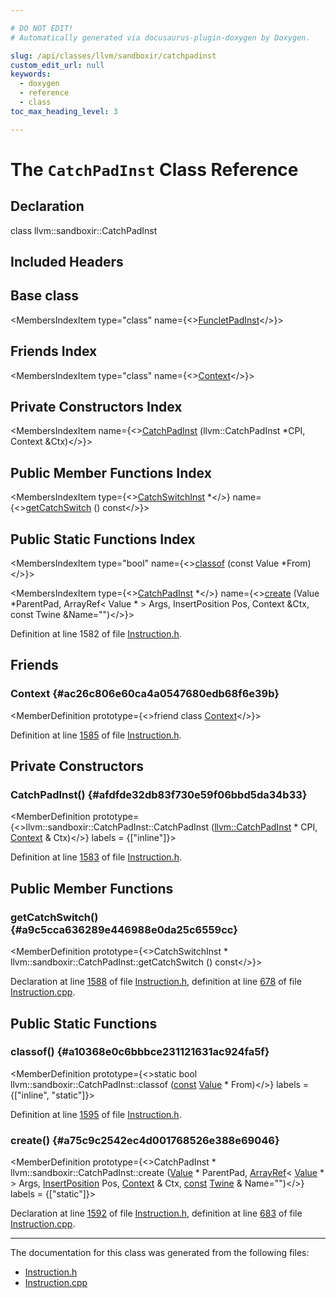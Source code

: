 ```yaml
---

# DO NOT EDIT!
# Automatically generated via docusaurus-plugin-doxygen by Doxygen.

slug: /api/classes/llvm/sandboxir/catchpadinst
custom_edit_url: null
keywords:
  - doxygen
  - reference
  - class
toc_max_heading_level: 3

---
```





# The `CatchPadInst` Class Reference

<DoxygenPage pluginConfig={pluginConfig}>



## Declaration

<CodeBlock>class llvm::sandboxir::CatchPadInst</CodeBlock>

## Included Headers

<IncludesList>
<IncludesListItem
  filePath="llvm/SandboxIR/Instruction.h"
  permalink="/docs/api/files/include/include/llvm/include/llvm/sandboxir/instruction-h"
  isLocal="true" />
</IncludesList>

## Base class

<MembersIndex>

<MembersIndexItem
  type="class"
  name={<><a href="/docs/api/classes/llvm/sandboxir/funcletpadinst">FuncletPadInst</a></>}>
</MembersIndexItem>

</MembersIndex>

## Friends Index

<MembersIndex>

<MembersIndexItem
  type="class"
  name={<><a href="#ac26c806e60ca4a0547680edb68f6e39b">Context</a></>}>
</MembersIndexItem>

</MembersIndex>

## Private Constructors Index

<MembersIndex>

<MembersIndexItem
  name={<><a href="#afdfde32db83f730e59f06bbd5da34b33">CatchPadInst</a> (llvm::CatchPadInst &#42;CPI, Context &amp;Ctx)</>}>
</MembersIndexItem>

</MembersIndex>

## Public Member Functions Index

<MembersIndex>

<MembersIndexItem
  type={<><a href="/docs/api/classes/llvm/sandboxir/catchswitchinst">CatchSwitchInst</a> &#42;</>}
  name={<><a href="#a9c5cca636289e446988e0da25c6559cc">getCatchSwitch</a> () const</>}>
</MembersIndexItem>

</MembersIndex>

## Public Static Functions Index

<MembersIndex>

<MembersIndexItem
  type="bool"
  name={<><a href="#a10368e0c6bbbce231121631ac924fa5f">classof</a> (const Value &#42;From)</>}>
</MembersIndexItem>

<MembersIndexItem
  type={<><a href="/docs/api/classes/llvm/sandboxir/catchpadinst">CatchPadInst</a> &#42;</>}
  name={<><a href="#a75c9c2542ec4d001768526e388e69046">create</a> (Value &#42;ParentPad, ArrayRef&lt; Value &#42; &gt; Args, InsertPosition Pos, Context &amp;Ctx, const Twine &amp;Name=&quot;&quot;)</>}>
</MembersIndexItem>

</MembersIndex>


Definition at line 1582 of file <a href="/docs/api/files/include/include/llvm/include/llvm/sandboxir/instruction-h">Instruction.h</a>.

<SectionDefinition>

## Friends

### Context {#ac26c806e60ca4a0547680edb68f6e39b}

<MemberDefinition
  prototype={<>friend class <a href="/docs/api/classes/llvm/sandboxir/context">Context</a></>}>

Definition at line <a href="/docs/api/files/include/include/llvm/include/llvm/sandboxir/instruction-h/#l01585">1585</a> of file <a href="/docs/api/files/include/include/llvm/include/llvm/sandboxir/instruction-h">Instruction.h</a>.
</MemberDefinition>

</SectionDefinition>

<SectionDefinition>

## Private Constructors

### CatchPadInst() {#afdfde32db83f730e59f06bbd5da34b33}

<MemberDefinition
  prototype={<>llvm::sandboxir::CatchPadInst::CatchPadInst (<a href="/docs/api/classes/llvm/catchpadinst">llvm::CatchPadInst</a> &#42; CPI, <a href="/docs/api/classes/llvm/sandboxir/context">Context</a> &amp; Ctx)</>}
  labels = {["inline"]}>

Definition at line <a href="/docs/api/files/include/include/llvm/include/llvm/sandboxir/instruction-h/#l01583">1583</a> of file <a href="/docs/api/files/include/include/llvm/include/llvm/sandboxir/instruction-h">Instruction.h</a>.
</MemberDefinition>

</SectionDefinition>

<SectionDefinition>

## Public Member Functions

### getCatchSwitch() {#a9c5cca636289e446988e0da25c6559cc}

<MemberDefinition
  prototype={<>CatchSwitchInst &#42; llvm::sandboxir::CatchPadInst::getCatchSwitch () const</>}>

Declaration at line <a href="/docs/api/files/include/include/llvm/include/llvm/sandboxir/instruction-h/#l01588">1588</a> of file <a href="/docs/api/files/include/include/llvm/include/llvm/sandboxir/instruction-h">Instruction.h</a>, definition at line <a href="/docs/api/files/lib/lib/sandboxir/instruction-cpp/#l00678">678</a> of file <a href="/docs/api/files/lib/lib/sandboxir/instruction-cpp">Instruction.cpp</a>.
</MemberDefinition>

</SectionDefinition>

<SectionDefinition>

## Public Static Functions

### classof() {#a10368e0c6bbbce231121631ac924fa5f}

<MemberDefinition
  prototype={<>static bool llvm::sandboxir::CatchPadInst::classof (<a href="/docs/api/files/lib/lib/target/lib/target/aarch64/aarch64promoteconstant-cpp/#a90f8350fecae261c25be85d38b451bff">const</a> <a href="/docs/api/classes/llvm/sandboxir/value">Value</a> &#42; From)</>}
  labels = {["inline", "static"]}>

Definition at line <a href="/docs/api/files/include/include/llvm/include/llvm/sandboxir/instruction-h/#l01595">1595</a> of file <a href="/docs/api/files/include/include/llvm/include/llvm/sandboxir/instruction-h">Instruction.h</a>.
</MemberDefinition>

### create() {#a75c9c2542ec4d001768526e388e69046}

<MemberDefinition
  prototype={<>CatchPadInst &#42; llvm::sandboxir::CatchPadInst::create (<a href="/docs/api/classes/llvm/sandboxir/value">Value</a> &#42; ParentPad, <a href="/docs/api/classes/llvm/arrayref">ArrayRef</a>&lt; <a href="/docs/api/classes/llvm/sandboxir/value">Value</a> &#42; &gt; Args, <a href="/docs/api/classes/llvm/sandboxir/insertposition">InsertPosition</a> Pos, <a href="/docs/api/classes/llvm/sandboxir/context">Context</a> &amp; Ctx, <a href="/docs/api/files/lib/lib/target/lib/target/aarch64/aarch64promoteconstant-cpp/#a90f8350fecae261c25be85d38b451bff">const</a> <a href="/docs/api/classes/llvm/twine">Twine</a> &amp; Name=&quot;&quot;)</>}
  labels = {["static"]}>

Declaration at line <a href="/docs/api/files/include/include/llvm/include/llvm/sandboxir/instruction-h/#l01592">1592</a> of file <a href="/docs/api/files/include/include/llvm/include/llvm/sandboxir/instruction-h">Instruction.h</a>, definition at line <a href="/docs/api/files/lib/lib/sandboxir/instruction-cpp/#l00683">683</a> of file <a href="/docs/api/files/lib/lib/sandboxir/instruction-cpp">Instruction.cpp</a>.
</MemberDefinition>

</SectionDefinition>

<hr/>

The documentation for this class was generated from the following files:

<ul>
<li><a href="/docs/api/files/include/include/llvm/include/llvm/sandboxir/instruction-h">Instruction.h</a></li>
<li><a href="/docs/api/files/lib/lib/sandboxir/instruction-cpp">Instruction.cpp</a></li>
</ul>

</DoxygenPage>
